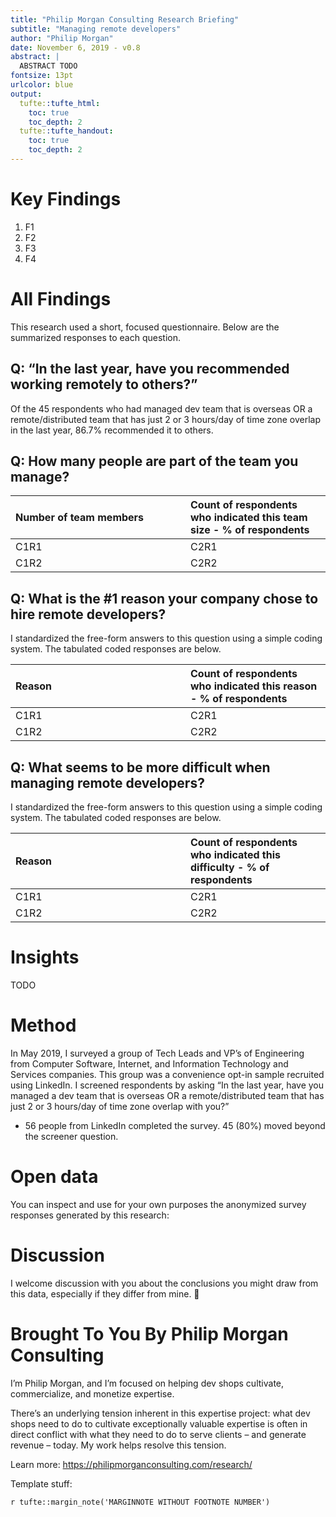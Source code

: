 ```yaml
---
title: "Philip Morgan Consulting Research Briefing"
subtitle: "Managing remote developers"
author: "Philip Morgan"
date: November 6, 2019 - v0.8
abstract: |
  ABSTRACT TODO
fontsize: 13pt
urlcolor: blue
output:
  tufte::tufte_html:
    toc: true
    toc_depth: 2
  tufte::tufte_handout:
    toc: true
    toc_depth: 2
---
```


\newpage
# Key Findings

1. F1
2. F2
3. F3
4. F4

\newpage
# All Findings

This research used a short, focused questionnaire. Below are the summarized responses to each question.

## Q: "In the last year, have you recommended working remotely to others?"

Of the 45 respondents who had managed dev team that is overseas OR a remote/distributed team that has just 2 or 3 hours/day of time zone overlap in the last year, 86.7% recommended it to others.

## Q: How many people are part of the team you manage?

| Number of team members | Count of respondents who indicated this team size  - % of respondents |
|:--------------|:-----------|
| C1R1 | C2R1 |
| C1R2  | C2R2 |


## Q: What is the #1 reason your company chose to hire remote developers?

I standardized the free-form answers to this question using a simple coding system. The tabulated coded responses are below.

| Reason | Count of respondents who indicated this reason - % of respondents |
|:--------------|:-----------|
| C1R1 | C2R1 |
| C1R2  | C2R2 |


## Q: What seems to be more difficult when managing remote developers?

I standardized the free-form answers to this question using a simple coding system. The tabulated coded responses are below.

| Reason | Count of respondents who indicated this difficulty - % of respondents |
|:--------------|:-----------|
| C1R1 | C2R1 |
| C1R2  | C2R2 |

# Insights

TODO

# Method

In May 2019, I surveyed a group of Tech Leads and VP's of Engineering from Computer Software, Internet, and Information Technology and Services companies. This group was a convenience opt-in sample recruited using LinkedIn. I screened respondents by asking "In the last year, have you managed a dev team that is overseas OR a remote/distributed team that has just 2 or 3 hours/day of time zone overlap with you?"

- 56 people from LinkedIn completed the survey. 45 (80%) moved beyond the screener question.

# Open data

You can inspect and use for your own purposes the anonymized survey responses generated by this research: <TODO>

# Discussion

I welcome discussion with you about the conclusions you might draw from this data, especially if they differ from mine. 

# Brought To You By Philip Morgan Consulting

I'm Philip Morgan, and I'm focused on helping dev shops cultivate, commercialize, and monetize expertise. 

There's an underlying tension inherent in this expertise project: what dev shops need to do to cultivate exceptionally valuable expertise is often in direct conflict with what they need to do to serve clients -- and generate revenue -- today. My work helps resolve this tension. 

Learn more: 
<https://philipmorganconsulting.com/research/>

Template stuff:

`r tufte::margin_note('MARGINNOTE WITHOUT FOOTNOTE NUMBER')`
